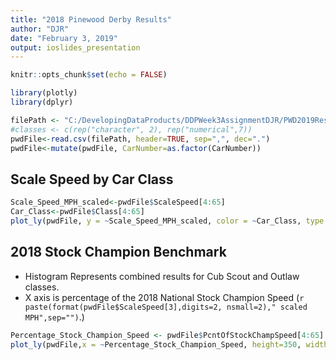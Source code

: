 ```yaml
---
title: "2018 Pinewood Derby Results"
author: "DJR"
date: "February 3, 2019"
output: ioslides_presentation
---
```


```r
knitr::opts_chunk$set(echo = FALSE)
```

```r
library(plotly)
library(dplyr)
```

```r
filePath <- "C:/DevelopingDataProducts/DDPWeek3AssignmentDJR/PWD2019Results.csv"
#classes <- c(rep("character", 2), rep("numerical",7))
pwdFile<-read.csv(filePath, header=TRUE, sep=",", dec=".")
pwdFile<-mutate(pwdFile, CarNumber=as.factor(CarNumber))

```

## Scale Speed by Car Class
```r
Scale_Speed_MPH_scaled<-pwdFile$ScaleSpeed[4:65]
Car_Class<-pwdFile$Class[4:65]
plot_ly(pwdFile, y = ~Scale_Speed_MPH_scaled, color = ~Car_Class, type = "box")
```

## 2018 Stock Champion Benchmark 
- Histogram Represents combined results for Cub Scout and Outlaw classes.
- X axis is percentage of the 2018 National Stock Champion Speed (`r paste(format(pwdFile$ScaleSpeed[3],digits=2, nsmall=2)," scaled MPH",sep="")`.)
```r
Percentage_Stock_Champion_Speed <- pwdFile$PcntOfStockChampSpeed[4:65]
plot_ly(pwdFile,x = ~Percentage_Stock_Champion_Speed, height=350, width=700, type = "histogram")
```






